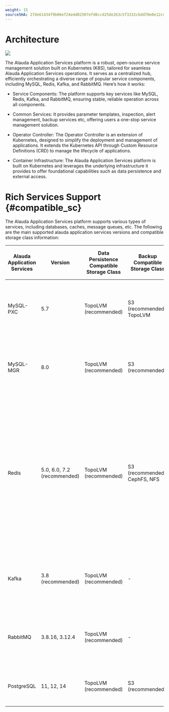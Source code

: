 ```yaml
---
weight: 15
sourceSHA: 27de61434f9b06ef24e4d02507efd0ccd25de263c5f3332cbdd70e0e12cdc858
---
```


# Architecture

![](./assets/appservice_architecture_en.png)

The Alauda Application Services platform is a robust, open-source service management solution built on Kubernetes (K8S), tailored for seamless Alauda Application Services operations. It serves as a centralized hub, efficiently orchestrating a diverse range of popular service components, including MySQL, Redis, Kafka, and RabbitMQ. Here’s how it works:

- Service Components: The platform supports key services like MySQL, Redis, Kafka, and RabbitMQ, ensuring stable, reliable operation across all components.

- Common Services: It provides parameter templates, inspection, alert management, backup services etc, offering users a one-stop service management solution.

- Operator Controller: The Operator Controller is an extension of Kubernetes, designed to simplify the deployment and management of applications. It extends the Kubernetes API through Custom Resource Definitions (CRD) to manage the lifecycle of applications.

- Container Infrastructure: The Alauda Application Services platform is built on Kubernetes and leverages the underlying infrastructure it provides to offer foundational capabilities such as data persistence and external access.

# Rich Services Support \{#compatible_sc}

The Alauda Application Services platform supports various types of services, including databases, caches, message queues, etc. The following are the main supported alauda application services versions and compatible storage class information:

  | Alauda Application Services | Version                    | Data Persistence Compatible Storage Class | Backup Compatible Storage Class | Default Scheduling Rule (Single Instance)                                                                                    |
  | ------------------- | ------------------------- | --------------------------------------- | ------------------------------ | ----------------------------------------------------------------------------------------------- |
  | MySQL-PXC           | 5.7                       | TopoLVM (recommended)                  | S3 (recommended), TopoLVM     | At most (required) only one MySQL node can be scheduled on each node.                                                               |
  | MySQL-MGR           | 8.0                       | TopoLVM (recommended)                  | S3 (recommended)               | At most (required) only one MySQL node can be scheduled on each node.                                                              |
  | Redis               | 5.0, 6.0, 7.2 (recommended) | TopoLVM (recommended)                  | S3 (recommended), CephFS, NFS  | Cluster mode: At most (required) only one Redis node can be scheduled on each node.  Sentinel mode: At most (required) only one Redis data node or one Redis sentinel node can be scheduled on each node. |
  | Kafka               | 3.8 (recommended)         | TopoLVM (recommended)                  | -                              | At most (required) only one Broker node can be scheduled on each node.                                                             |
  | RabbitMQ            | 3.8.16, 3.12.4            | TopoLVM (recommended)                  | -                              | At most (required) only one RabbitMQ node can be scheduled on each node.                                                           |
  | PostgreSQL          | 11, 12, 14                | TopoLVM (recommended)                  | S3 (recommended)               | Strive to schedule one PostgreSQL node on each node.                                                                      |

